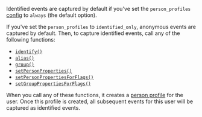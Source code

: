 Identified events are captured by default if you've set the `person_profiles` [config](/docs/libraries/js#config) to `always` (the default option).

If you've set the `person_profiles` to `identified_only`, anonymous events are captured by default. Then, to capture identified events, call any of the following functions:

- [`identify()`](/docs/product-analytics/identify)
- [`alias()`](/docs/product-analytics/identify#alias-assigning-multiple-distinct-ids-to-the-same-user)
- [`group()`](/docs/product-analytics/group-analytics)
- [`setPersonProperties()`](/docs/product-analytics/person-properties)
- [`setPersonPropertiesForFlags()`](/docs/libraries/js#overriding-server-properties)
- [`setGroupPropertiesForFlags()`](/docs/libraries/js#overriding-server-properties)

When you call any of these functions, it creates a [person profile](/docs/data/persons) for the user. Once this profile is created, all subsequent events for this user will be captured as identified events.